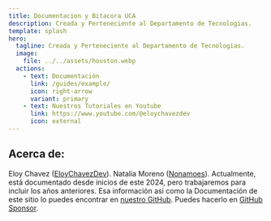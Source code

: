 ```yaml
---
title: Documentacion y Bitacora UCA
description: Creada y Perteneciente al Departamento de Tecnologias.
template: splash
hero:
  tagline: Creada y Perteneciente al Departamento de Tecnologias.
  image:
    file: ../../assets/houston.webp
  actions:
    - text: Documentación
      link: /guides/example/
      icon: right-arrow
      variant: primary
    - text: Nuestros Tutoriales en Youtube
      link: https://www.youtube.com/@eloychavezdev
      icon: external
---
```



## Acerca de:

<CardGrid stagger>
	<Card title="¿Quiénes lo documentan?" icon="pencil">
		Eloy Chavez (<a href="https://eloychavez.dev/" target="_blank">EloyChavezDev</a>).
		Natalia Moreno (<a href="https://www.linkedin.com/in/nonamoes/" target="_blank">Nonamoes</a>).
	</Card>
	<Card title="¿Desde qué año está documentado?" icon="add-document">
		Actualmente, está documentado desde inicios de este 2024, pero trabajaremos para incluir los años anteriores.
	</Card>
	<Card title="¿Cómo puedo documentar mi información así?" icon="setting">
		Esa información asi como la Documentación de este sitio lo puedes encontrar en <a href="https://github.com/EloyChavezDev/DocUCA" target="_blank">nuestro GitHub</a>.
	</Card>
	<Card title="Quieres realizar una donación:" icon="open-book">
		Puedes hacerlo en <a href="https://github.com/sponsors/EloyChavezDev" target="_blank">GitHub Sponsor</a>.
	</Card>
</CardGrid>
